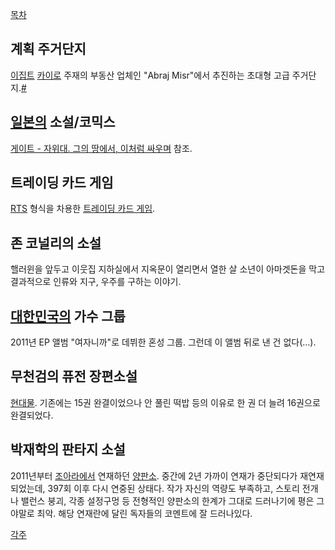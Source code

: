 [[목차]]

== 계획 주거단지 ==
[[이집트]] [[카이로]] 주재의 부동산 업체인 "Abraj Misr"에서 추진하는 초대형 고급 주거단지.[[http://www.abraj-misr.com/|#]]

== [[일본]]의 소설/코믹스 ==
[[게이트 - 자위대. 그의 땅에서, 이처럼 싸우며]] 참조.

== 트레이딩 카드 게임 ==
[[RTS]] 형식을 차용한 [[트레이딩 카드 게임]].

== 존 코널리의 소설 ==
핼러윈을 앞두고 이웃집 지하실에서 지옥문이 열리면서 열한 살 소년이 아마겟돈을 막고 결과적으로 인류와 지구, 우주를 구하는 이야기.

== [[대한민국]]의 가수 그룹 ==
2011년 EP 앨범 "여자니까"로 데뷔한 혼성 그룹. 그런데 이 앨범 뒤로 낸 건 없다(...).

== 무천검의 퓨전 장편소설 ==
[[현대물]]. 기존에는 15권 완결이었으나 안 풀린 떡밥 등의 이유로 한 권 더 늘려 16권으로 완결되었다.

== 박재학의 판타지 소설 ==
2011년부터 [[조아라]]에서 연재하던 [[양판소]]. 중간에 2년 가까이 연재가 중단되다가 재연재되었는데, 397회 이후 다시 연중된 상태다. 작가 자신의 역량도 부족하고, 스토리 전개나 밸런스 붕괴, 각종 설정구멍 등 전형적인 양판소의 한계가 그대로 드러나기에 평은 그야말로 최악. 해당 연재란에 달린 독자들의 코멘트에 잘 드러나있다.

[[각주]]

